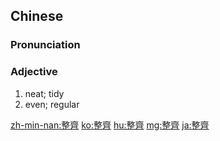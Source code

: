 {{also|整齐}}
==Chinese==
{{zh-forms|s=整齐}}

===Pronunciation===
{{zh-pron
|m=zhěngqí
|c=zing2 cai4
|h=pfs=chṳ́n-chhè
|mn=qz,tp,xm:chéng-chôe/kh,zz:chéng-chê
|ma=y
|cat=a
}}

===Adjective===
{{zh-adj}}

# neat; tidy
# even; regular

{{zh-cat|Beginning}}

[[zh-min-nan:整齊]]
[[ko:整齊]]
[[hu:整齊]]
[[mg:整齊]]
[[ja:整齊]]